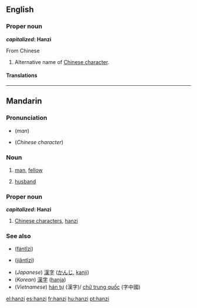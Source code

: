 ==English==

===Proper noun===
{{en-proper noun}}

'''''capitalized'': Hanzi'''

From Chinese {{etyl|zh}} {{zh-tsp|漢字|汉字|hànzì}}

# Alternative name of [[Chinese character]].

====Translations====
{{trans-see|Chinese character}}

----

==Mandarin==

===Pronunciation===
* {{IPA|[ xan˥˩tsɨ]|lang=cmn}} (''man'')
* {{IPA|[ xan˥˩tsɨ˥˩ ]|lang=cmn}} (''Chinese character'')

===Noun===
{{cmn-noun|p|pin=hànzi|pint=han4zi5|tra=漢子|sim=汉子}}

# [[man]], [[fellow]]
# {{regional}} [[husband]]

===Proper noun===
{{cmn-proper|p|pin=hànzì|pint=han4zi4|tra=漢字|sim=汉字}}

'''''capitalized'': Hanzi'''

# [[Chinese character|Chinese characters]], [[hanzi#English|hanzi]]

===See also===
* {{zh-ts|繁體字|繁体字}} ([[fántǐzì]])
* {{zh-ts|簡體字|简体字}} ([[jiǎntǐzì]])
* (''Japanese'') [[漢字]] ([[かんじ]], [[kanji]])
* (''Korean'') [[漢字]] ([[hanja]])
* (''Vietnamese'') [[hán tự]] (漢字)/ [[chữ trung quốc]] (字中國)

[[el:hanzi]]
[[es:hanzi]]
[[fr:hanzi]]
[[hu:hanzi]]
[[pt:hanzi]]